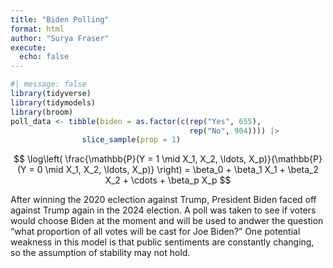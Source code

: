```yaml
---
title: "Biden Polling"
format: html
author: "Surya Fraser"
execute: 
  echo: false
---
```


```r
#| message: false
library(tidyverse)
library(tidymodels)
library(broom)
poll_data <- tibble(biden = as.factor(c(rep("Yes", 655), 
                                        rep("No", 904)))) |> 
                slice_sample(prop = 1)
```

$$
\log\left( \frac{\mathbb{P}(Y = 1 \mid X_1, X_2, \ldots, X_p)}{\mathbb{P}(Y = 0 \mid X_1, X_2, \ldots, X_p)} \right)
= \beta_0 + \beta_1 X_1 + \beta_2 X_2 + \cdots + \beta_p X_p
$$

After winning the 2020 eclection against Trump, President Biden faced off against Trump again in the 2024 election. A poll was taken to see if voters would choose Biden at the moment and will be used to andwer the question "what proportion of all votes will be cast for Joe Biden?" One potential weakness in this model is that public sentiments are constantly changing, so the assumption of stability may not hold.
